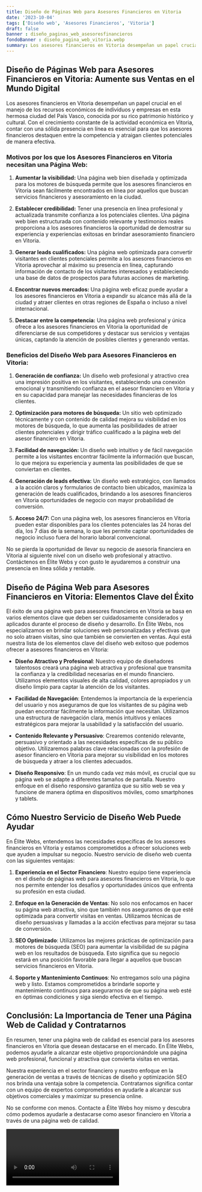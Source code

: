 ```yaml
---
title: Diseño de Páginas Web para Asesores Financieros en Vitoria
date: '2023-10-04'
tags: ['Diseño web', 'Asesores Financieros', 'Vitoria']
draft: false
banner : diseño_paginas_web_asesoresfinancieros
fondoBanner : diseño_pagina_web_vitoria.webp
summary: Los asesores financieros en Vitoria desempeñan un papel crucial en el manejo de los recursos económicos de individuos y empresas en esta hermosa ciudad del País Vasco, conocida por su rico patrimonio histórico y cultural. Con el crecimiento constante de la actividad económica en Vitoria, contar con una sólida presencia en línea es esencial para que los asesores financieros destaquen entre la competencia y atraigan clientes potenciales de manera efectiva.
---
```


## Diseño de Páginas Web para Asesores Financieros en Vitoria: Aumente sus Ventas en el Mundo Digital

Los asesores financieros en Vitoria desempeñan un papel crucial en el manejo de los recursos económicos de individuos y empresas en esta hermosa ciudad del País Vasco, conocida por su rico patrimonio histórico y cultural. Con el crecimiento constante de la actividad económica en Vitoria, contar con una sólida presencia en línea es esencial para que los asesores financieros destaquen entre la competencia y atraigan clientes potenciales de manera efectiva.

### Motivos por los que los Asesores Financieros en Vitoria necesitan una Página Web:

1. **Aumentar la visibilidad:** Una página web bien diseñada y optimizada para los motores de búsqueda permite que los asesores financieros en Vitoria sean fácilmente encontrados en línea por aquellos que buscan servicios financieros y asesoramiento en la ciudad.

2. **Establecer credibilidad:** Tener una presencia en línea profesional y actualizada transmite confianza a los potenciales clientes. Una página web bien estructurada con contenido relevante y testimonios reales proporciona a los asesores financieros la oportunidad de demostrar su experiencia y experiencias exitosas en brindar asesoramiento financiero en Vitoria.

3. **Generar leads cualificados:** Una página web optimizada para convertir visitantes en clientes potenciales permite a los asesores financieros en Vitoria aprovechar al máximo su presencia en línea, capturando información de contacto de los visitantes interesados y estableciendo una base de datos de prospectos para futuras acciones de marketing.

4. **Encontrar nuevos mercados:** Una página web eficaz puede ayudar a los asesores financieros en Vitoria a expandir su alcance más allá de la ciudad y atraer clientes en otras regiones de España o incluso a nivel internacional.

5. **Destacar entre la competencia:** Una página web profesional y única ofrece a los asesores financieros en Vitoria la oportunidad de diferenciarse de sus competidores y destacar sus servicios y ventajas únicas, captando la atención de posibles clientes y generando ventas.

### Beneficios del Diseño Web para Asesores Financieros en Vitoria:

1. **Generación de confianza:** Un diseño web profesional y atractivo crea una impresión positiva en los visitantes, estableciendo una conexión emocional y transmitiendo confianza en el asesor financiero en Vitoria y en su capacidad para manejar las necesidades financieras de los clientes.

2. **Optimización para motores de búsqueda:** Un sitio web optimizado técnicamente y con contenido de calidad mejora su visibilidad en los motores de búsqueda, lo que aumenta las posibilidades de atraer clientes potenciales y dirigir tráfico cualificado a la página web del asesor financiero en Vitoria.

3. **Facilidad de navegación:** Un diseño web intuitivo y de fácil navegación permite a los visitantes encontrar fácilmente la información que buscan, lo que mejora su experiencia y aumenta las posibilidades de que se conviertan en clientes.

4. **Generación de leads efectiva:** Un diseño web estratégico, con llamados a la acción claros y formularios de contacto bien ubicados, maximiza la generación de leads cualificados, brindando a los asesores financieros en Vitoria oportunidades de negocio con mayor probabilidad de conversión.

5. **Acceso 24/7:** Con una página web, los asesores financieros en Vitoria pueden estar disponibles para los clientes potenciales las 24 horas del día, los 7 días de la semana, lo que les permite captar oportunidades de negocio incluso fuera del horario laboral convencional.

No se pierda la oportunidad de llevar su negocio de asesoría financiera en Vitoria al siguiente nivel con un diseño web profesional y atractivo. Contáctenos en Élite Webs y con gusto le ayudaremos a construir una presencia en línea sólida y rentable.

<GifSeo />

<Cta />

## Diseño de Página Web para Asesores Financieros en Vitoria: Elementos Clave del Éxito

El éxito de una página web para asesores financieros en Vitoria se basa en varios elementos clave que deben ser cuidadosamente considerados y aplicados durante el proceso de diseño y desarrollo. En Élite Webs, nos especializamos en brindar soluciones web personalizadas y efectivas que no solo atraen visitas, sino que también se convierten en ventas. Aquí está nuestra lista de los elementos clave del diseño web exitoso que podemos ofrecer a asesores financieros en Vitoria:

- **Diseño Atractivo y Profesional**: Nuestro equipo de diseñadores talentosos creará una página web atractiva y profesional que transmita la confianza y la credibilidad necesarias en el mundo financiero. Utilizamos elementos visuales de alta calidad, colores apropiados y un diseño limpio para captar la atención de los visitantes.

- **Facilidad de Navegación**: Entendemos la importancia de la experiencia del usuario y nos aseguramos de que los visitantes de su página web puedan encontrar fácilmente la información que necesitan. Utilizamos una estructura de navegación clara, menús intuitivos y enlaces estratégicos para mejorar la usabilidad y la satisfacción del usuario.

- **Contenido Relevante y Persuasivo**: Crearemos contenido relevante, persuasivo y orientado a las necesidades específicas de su público objetivo. Utilizaremos palabras clave relacionadas con la profesión de asesor financiero en Vitoria para mejorar su visibilidad en los motores de búsqueda y atraer a los clientes adecuados.

- **Diseño Responsivo**: En un mundo cada vez más móvil, es crucial que su página web se adapte a diferentes tamaños de pantalla. Nuestro enfoque en el diseño responsivo garantiza que su sitio web se vea y funcione de manera óptima en dispositivos móviles, como smartphones y tablets.

## Cómo Nuestro Servicio de Diseño Web Puede Ayudar

En Élite Webs, entendemos las necesidades específicas de los asesores financieros en Vitoria y estamos comprometidos a ofrecer soluciones web que ayuden a impulsar su negocio. Nuestro servicio de diseño web cuenta con las siguientes ventajas:

1. **Experiencia en el Sector Financiero**: Nuestro equipo tiene experiencia en el diseño de páginas web para asesores financieros en Vitoria, lo que nos permite entender los desafíos y oportunidades únicos que enfrenta su profesión en esta ciudad.

2. **Enfoque en la Generación de Ventas**: No solo nos enfocamos en hacer su página web atractiva, sino que también nos aseguramos de que esté optimizada para convertir visitas en ventas. Utilizamos técnicas de diseño persuasivas y llamadas a la acción efectivas para mejorar su tasa de conversión.

3. **SEO Optimizado**: Utilizamos las mejores prácticas de optimización para motores de búsqueda (SEO) para aumentar la visibilidad de su página web en los resultados de búsqueda. Esto significa que su negocio estará en una posición favorable para llegar a aquellos que buscan servicios financieros en Vitoria.

4. **Soporte y Mantenimiento Continuos**: No entregamos solo una página web y listo. Estamos comprometidos a brindarle soporte y mantenimiento continuos para asegurarnos de que su página web esté en óptimas condiciones y siga siendo efectiva en el tiempo.

## Conclusión: La Importancia de Tener una Página Web de Calidad y Contratarnos

En resumen, tener una página web de calidad es esencial para los asesores financieros en Vitoria que desean destacarse en el mercado. En Élite Webs, podemos ayudarle a alcanzar este objetivo proporcionándole una página web profesional, funcional y atractiva que convierta visitas en ventas.

Nuestra experiencia en el sector financiero y nuestro enfoque en la generación de ventas a través de técnicas de diseño y optimización SEO nos brinda una ventaja sobre la competencia. Contratarnos significa contar con un equipo de expertos comprometidos en ayudarle a alcanzar sus objetivos comerciales y maximizar su presencia online.

No se conforme con menos. Contacte a Élite Webs hoy mismo y descubra cómo podemos ayudarle a destacarse como asesor financiero en Vitoria a través de una página web de calidad.

<Video />

<CtaBot job='Asesores Financieros' city='Vitoria'/>

<Gmaps query='Vitoria+españa+maps' />